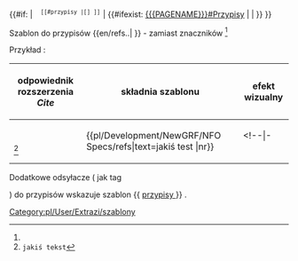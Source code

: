 <noinclude>{{pl/Development/NewGRF/inne strony|en= 
|pl=Template:pl/Development/NewGRF/NFO Specs/refs
}}</noinclude><includeonly><!--
~ ~ ~ ~ ~ ~ ~ ~ ~ ~ v1 ~ ~ ~ ~ ~ ~ ~ ~ ~ ~
--><!--{{#if: {{{1|}}} | --><!--
--><!--<h5><font style=visibility:hidden>1</font></h5>--><!--
--><!--<span style=padding:1px;white-space:nowrap>{{{text|}}}<span title="odsyłacz do {{{1|}}} na dole"><sup><tt>[[#Przypisy |[{{{1|}}}] ]]</tt></sup></span></span> --><!--
--><!-- | {{#ifexist: [[{{{PAGENAME}}}#Przypisy]] | | {{{text|}}} }} }}--><!--
 ~ ~ ~ ~ ~ ~ ~ ~ ~ ~ bez typów ~ ~ ~ ~ ~ ~ ~ ~ ~ ~
-->{{#if: {{{1|}}} | <!--
--><!--<h5><font style=visibility:hidden>--><span title=1 style=visibility:hidden>1</span><!--</font></h5>--><!--
--><span style=padding:1px;white-space:nowrap>{{{text|}}}<span title="odsyłacz do {{{1|}}} na dole"><sup><tt>[[#przypisy |[{{{1|}}}] ]]</tt></sup></span></span> <!--
--> | {{#ifexist: [[{{{PAGENAME}}}#Przypisy]] | | {{{text|}}} }} }}<!--
--></includeonly><noinclude>

Szablon do przypisów <nowiki>{{en/refs..| }}</nowiki> <!-- lub <nowiki>{{..refs..|name= | }}</nowiki>--> - zamiast znaczników <ref> </ref> <!-- oraz <ref name=""> </ref> -->

Przykład<!--y-->:
{| 
!odpowiednik rozszerzenia ''Cite'' !!składnia szablonu !!efekt wizualny 
|-
|style=vertical-align:bottom|<code><ref>jakiś tekst </ref></code>||style=vertical-align:<!--middle-->bottom|<nowiki>{{pl/Development/NewGRF/NFO Specs/refs|text=jakiś test |nr}}</nowiki> ||style=vertical-align:top |<!---...--->{{pl/Development/NewGRF/NFO Specs/refs|text=PRZYPIS|1}}
<!--|- 
|<pre><ref name="słowo">jakiś tekst </ref></pre>||style=vertical-align:middle|<nowiki>{{extraZi/refs/Pl | name =słowo |jakiś test }}</nowiki> ||style=vertical-align:middle |{{extraZi/refs/Pl|name=słowo|jakiś test }}-->
|}

<!-- <ref name="slowo"/> #cite_note-cargotype-1 #cite_ref-cargotype_1-1 -->

Dodatkowe odsyłacze ( jak tag <references/> ) do przypisów wskazuje szablon <nowiki>{{</nowiki> [[Template:pl/Development/NewGRF/NFO Specs/przypisy| przypisy ]] <nowiki>}}</nowiki> .
 

[[Category:pl/User/Extrazi/szablony]]
</noinclude>